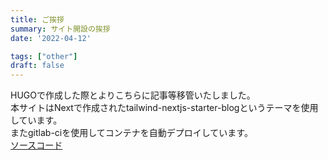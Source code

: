 ```yaml
---
title: ご挨拶
summary: サイト開設の挨拶
date: '2022-04-12'

tags: ["other"]
draft: false
---
```


HUGOで作成した際とよりこちらに記事等移管いたしました。  
本サイトはNextで作成されたtailwind-nextjs-starter-blogというテーマを使用しています。  
またgitlab-ciを使用してコンテナを自動デプロイしています。  
[ソースコード](https://g.daco.dev/5ym/blog)
